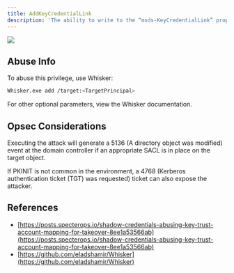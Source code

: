 ---
title: AddKeyCredentialLink
description: 'The ability to write to the “msds-KeyCredentialLink” property on a user or computer. Writing to this property allows an attacker to create “Shadow Credentials” on the object and authenticate as the principal using kerberos PKINIT.'
---

<Frame>
  <img src="/assets/image-2-1.png"/>
</Frame>

## Abuse Info

To abuse this privilege, use Whisker:

```bash
Whisker.exe add /target:<TargetPrincipal>
```

For other optional parameters, view the Whisker documentation.

## Opsec Considerations

Executing the attack will generate a 5136 (A directory object was modified) event at the domain controller if an appropriate SACL is in place on the target object.

If PKINIT is not common in the environment, a 4768 (Kerberos authentication ticket (TGT) was requested) ticket can also expose the attacker.

## References

* [https://posts.specterops.io/shadow-credentials-abusing-key-trust-account-mapping-for-takeover-8ee1a53566ab](https://posts.specterops.io/shadow-credentials-abusing-key-trust-account-mapping-for-takeover-8ee1a53566ab)
* [https://github.com/eladshamir/Whisker](https://github.com/eladshamir/Whisker)
